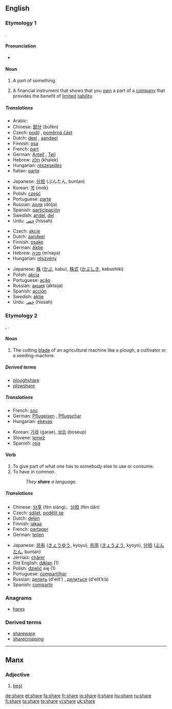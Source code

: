 ==English==

{{rank|class|century|sorry|986|share|working|breath|camp}}

===Etymology 1===
{{OE.}} {{term|scearu|lang=ang}}.

====Pronunciation====
*{{audio|en-us-share.ogg|Audio (US)}}
*:{{rhymes|ɛə(r)}}

====Noun====
{{en-noun}}

# A part of something.
# {{finance}} A financial instrument that shows that you [[own]] a part of a [[company]] that provides the benefit of [[limited]] [[liability]].

=====Translations=====
{{trans-top|part of something}}
*Arabic: {{ARchar|[[نصيب]]}} {{IPAchar|(naʂíb)}} {{m}}
*Chinese: [[部分]] (bùfèn)
*Czech: [[podíl]] {{m}}, [[poměrná část]] {{f}}
*Dutch: [[deel]] {{n}}, [[aandeel]] {{n}}
*Finnish: [[osa#Finnish|osa]]
*French: [[part#French|part]] {{f}}
*German: [[Anteil]] {{m}}, [[Teil]] {{m}}
*Hebrew: [[חלק]] (khalek) {{m}}
*Hungarian: [[részesedés]]
*Italian: [[parte#Italian|parte]] {{f}}
{{trans-mid}}
*Japanese: [[分担]] (ぶんたん, buntan)
*Korean: [[목]] (mok)
*Polish: [[część]] {{f}}
*Portuguese: [[parte#Portuguese|parte]] {{f}}
*Russian: [[доля]] (dólja) {{f}}
*Spanish: [[participación]] {{f}}
*Swedish: [[andel]], [[del#Swedish|del]]
*Urdu: [[حصہ]] (hissah) {{m}}
{{trans-bottom}}

{{trans-top|financial instrument}}
*Czech: [[akcie]] {{f}}
*Dutch: [[aandeel]] {{n}}
*Finnish: [[osake]]
*German: [[Aktie]] {{f}}
*Hebrew: [[מניה]] (m’naya) {{f}}
*Hungarian: [[részvény]]
{{trans-mid}}
*Japanese: [[株]] ([[かぶ]], kabu), [[株式]] ([[かぶしき]], kabushiki)
*Polish: [[akcja]] {{f}}
*Portuguese: [[ação]] {{f}}
*Russian: [[акция]] (áktsija) {{f}}
*Spanish: [[acción]] {{f}}
*Swedish: [[aktie]]
*Urdu: [[حصہ]] (hissah) {{m}}
{{trans-bottom}}

===Etymology 2===
{{OE.}} {{term|scear|lang=ang}}, {{term|scær|lang=ang}}.

====Noun====
{{en-noun}}

# {{farming}} The cutting [[blade]] of an agricultural machine like a plough, a cultivator or a seeding-machine.

=====Derived terms=====
*[[ploughshare]]
*[[plowshare]]

=====Translations=====
{{trans-top|cutting blade of an agricultural machine}}
*French: [[soc]] {{m}}
*German: [[Pflugeisen]] {{n}}, [[Pflugschar]] {{f}}
*Hungarian: [[eke]][[vas]]
{{trans-mid}}
*Korean: [[가래]] (garae), [[보습]] (boseup) {{i|for plough}}
*Slovene: [[lemež]] {{m}}
*Spanish: [[reja]] {{f}}
{{trans-bottom}}

====Verb====
{{en-verb|shar|ing}}

# To give part of what one has to somebody else to use or consume.
# To have in common.
#:''They '''share''' a language.''

=====Translations=====
{{trans-top|Translations to categorise}}
{{rfc-trans}}
*Chinese: [[分享]] (fēn xiǎng)，[[分担]] (fēn dān)
*Czech: [[sdílet]], [[podělit se]]
*Dutch: [[delen]]
*Finnish: [[jakaa]]
*French: [[partager]]
*German: [[teilen]]
{{trans-mid}}
*Japanese: [[共有]] ([[きょうゆう]], kyoyu), [[共用]] ([[きょうよう]], kyoyo), [[分担]] ([[ぶんたん]], buntan)
*Jèrriais: [[chârer]]
*Old English: [[dælan|dǣlan]] (1)
*Polish: [[dzielić]] się (1)
*Portuguese: [[compartilhar]]
*Russian: [[делить]] (d'elít’) {{impf}}, [[делиться]] (d'elít’s’a) {{impf}}
*Spanish: [[compartir]]
{{trans-bottom}}

===Anagrams===
*[[hares]]

===Derived terms===
*[[shareware]]
*[[sharecropping]]

----

==Manx==

===Adjective===
{{infl|gv|adjective}}

# [[best]]

[[de:share]]
[[et:share]]
[[fa:share]]
[[fr:share]]
[[io:share]]
[[it:share]]
[[hu:share]]
[[ru:share]]
[[fi:share]]
[[ta:share]]
[[te:share]]
[[vi:share]]
[[uk:share]]
